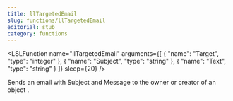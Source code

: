 ```yaml
---
title: llTargetedEmail
slug: functions/llTargetedEmail
editorial: stub
category: functions
---
```


<LSLFunction
	name="llTargetedEmail"
	arguments={[
	{
		"name": "Target",
		"type": "integer"
	},
	{
		"name": "Subject",
		"type": "string"
	},
	{
		"name": "Text",
		"type": "string"
	}
]}
	sleep={20}
/>

Sends an email with Subject and Message to the owner or creator of an object .
